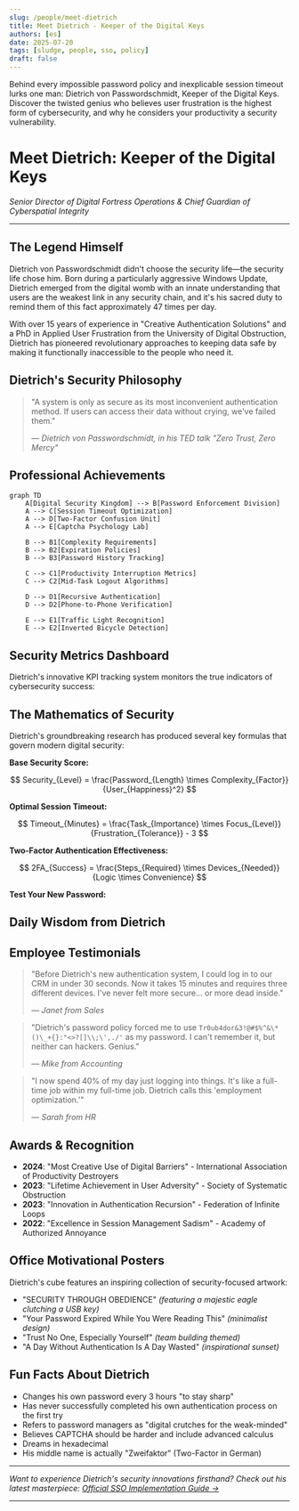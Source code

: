 ---
slug: /people/meet-dietrich
title: Meet Dietrich - Keeper of the Digital Keys
authors: [es]
date: 2025-07-20
tags: [sludge, people, sso, policy]
draft: false
---


Behind every impossible password policy and inexplicable session timeout lurks one man: Dietrich von Passwordschmidt, Keeper of the Digital Keys. Discover the twisted genius who believes user frustration is the highest form of cybersecurity, and why he considers your productivity a security vulnerability.

<!-- truncate -->

# Meet Dietrich: Keeper of the Digital Keys

_Senior Director of Digital Fortress Operations & Chief Guardian of Cyberspatial Integrity_

---

## The Legend Himself

Dietrich von Passwordschmidt didn't choose the security life—the security life chose him. Born during a particularly aggressive Windows Update, Dietrich emerged from the digital womb with an innate understanding that users are the weakest link in any security chain, and it's his sacred duty to remind them of this fact approximately 47 times per day.

With over 15 years of experience in "Creative Authentication Solutions" and a PhD in Applied User Frustration from the University of Digital Obstruction, Dietrich has pioneered revolutionary approaches to keeping data safe by making it functionally inaccessible to the people who need it.

## Dietrich's Security Philosophy

> "A system is only as secure as its most inconvenient authentication method. If users can access their data without crying, we've failed them."
>
> — _Dietrich von Passwordschmidt, in his TED talk "Zero Trust, Zero Mercy"_

## Professional Achievements

```mermaid
graph TD
    A[Digital Security Kingdom] --> B[Password Enforcement Division]
    A --> C[Session Timeout Optimization]
    A --> D[Two-Factor Confusion Unit]
    A --> E[Captcha Psychology Lab]

    B --> B1[Complexity Requirements]
    B --> B2[Expiration Policies]
    B --> B3[Password History Tracking]

    C --> C1[Productivity Interruption Metrics]
    C --> C2[Mid-Task Logout Algorithms]

    D --> D1[Recursive Authentication]
    D --> D2[Phone-to-Phone Verification]

    E --> E1[Traffic Light Recognition]
    E --> E2[Inverted Bicycle Detection]
```

## Security Metrics Dashboard

Dietrich's innovative KPI tracking system monitors the true indicators of cybersecurity success:

<SecurityMetricsDashboard />

## The Mathematics of Security

Dietrich's groundbreaking research has produced several key formulas that govern modern digital security:

**Base Security Score:**

$$
Security_{Level} = \frac{Password_{Length} \times Complexity_{Factor}}{User_{Happiness}^2}
$$

**Optimal Session Timeout:**

$$
Timeout_{Minutes} = \frac{Task_{Importance} \times Focus_{Level}}{Frustration_{Tolerance}} - 3
$$

**Two-Factor Authentication Effectiveness:**

$$
2FA_{Success} = \frac{Steps_{Required} \times Devices_{Needed}}{Logic \times Convenience}
$$

**Test Your New Password:**

<PasswordComplexityCalculator />

## Daily Wisdom from Dietrich

<DietrichTipGenerator />

## Employee Testimonials

> "Before Dietrich's new authentication system, I could log in to our CRM in under 30 seconds. Now it takes 15 minutes and requires three different devices. I've never felt more secure... or more dead inside."
>
> — _Janet from Sales_

> "Dietrich's password policy forced me to use `Tr0ub4dor&3!@#$%^&\*()\_+{}:"<>?[]\\;\',./'` as my password. I can't remember it, but neither can hackers. Genius."
>
> — _Mike from Accounting_

> "I now spend 40% of my day just logging into things. It's like a full-time job within my full-time job. Dietrich calls this 'employment optimization.'"
>
> — _Sarah from HR_

## Awards & Recognition

- **2024**: "Most Creative Use of Digital Barriers" - International Association of Productivity Destroyers
- **2023**: "Lifetime Achievement in User Adversity" - Society of Systematic Obstruction
- **2023**: "Innovation in Authentication Recursion" - Federation of Infinite Loops
- **2022**: "Excellence in Session Management Sadism" - Academy of Authorized Annoyance

## Office Motivational Posters

Dietrich's cube features an inspiring collection of security-focused artwork:

- "SECURITY THROUGH OBEDIENCE" _(featuring a majestic eagle clutching a USB key)_
- "Your Password Expired While You Were Reading This" _(minimalist design)_
- "Trust No One, Especially Yourself" _(team building themed)_
- "A Day Without Authentication Is A Day Wasted" _(inspirational sunset)_

## Fun Facts About Dietrich

- Changes his own password every 3 hours "to stay sharp"
- Has never successfully completed his own authentication process on the first try
- Refers to password managers as "digital crutches for the weak-minded"
- Believes CAPTCHA should be harder and include advanced calculus
- Dreams in hexadecimal
- His middle name is actually "Zweifaktor" (Two-Factor in German)

---

_Want to experience Dietrich's security innovations firsthand? Check out his latest masterpiece: [Official SSO Implementation Guide →](/sso-implementation-guide)_

---

<LegalNoticeDisclaimer />
